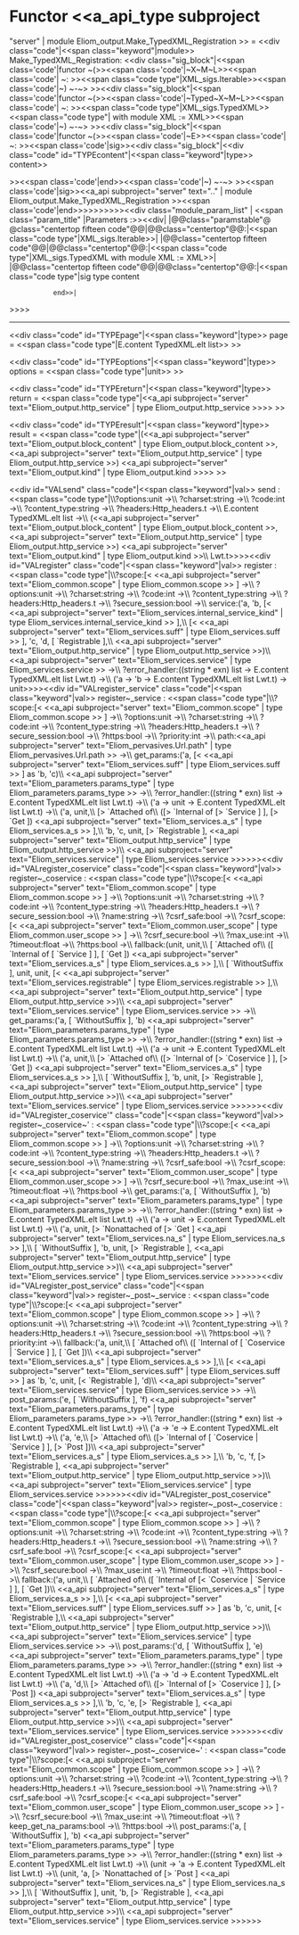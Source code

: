 =Functor <<a_api_type subproject="server" | module Eliom_output.Make_TypedXML_Registration >> =
<<div class="code"|<<span class="keyword"|module>> Make_TypedXML_Registration: <<div class="sig_block"|<<span class='code'|functor ~(>><<span class='code'|~X~M~L>><<span class='code'| ~: >><<span class="code type"|XML_sigs.Iterable>><<span class='code'|~) ~-~> >><<div class="sig_block"|<<span class='code'|functor ~(>><<span class='code'|~Typed~X~M~L>><<span class='code'| ~: >><<span class="code type"|XML_sigs.TypedXML>><<span class="code type"|{{{  }}} with module XML := XML>><<span class='code'|~) ~-~> >><<div class="sig_block"|<<span class='code'|functor ~(>><<span class='code'|~E>><<span class='code'| ~: >><<span class='code'|sig>><<div class="sig_block"|<<div class="code" id="TYPEcontent"|<<span class="keyword"|type>> content>>

>><<span class='code'|end>><<span class='code'|~) ~-~> >><<span class='code'|sig>><<a_api subproject="server" text=".." | module Eliom_output.Make_TypedXML_Registration >><<span class='code'|end>>>>>>>>>><<div class="module_param_list" | <<span class="param_title" |Parameters :>><<div|
|@@class="paramstable"@ @class="centertop fifteen code"@@{{{XML}}}|@@class="centertop"@@:|<<span class="code type"|XML_sigs.Iterable>>|
|@@class="centertop fifteen code"@@{{{TypedXML}}}|@@class="centertop"@@:|<<span class="code type"|XML_sigs.TypedXML with module XML := XML>>|
|@@class="centertop fifteen code"@@{{{E}}}|@@class="centertop"@@:|<<span class="code type"|sig type content
            end>>|
>>>>

----
<<div class="code" id="TYPEpage"|<<span class="keyword"|type>> page = <<span class="code type"|E.content TypedXML.elt list>> >>

<<div class="code" id="TYPEoptions"|<<span class="keyword"|type>> options = <<span class="code type"|unit>> >>

<<div class="code" id="TYPEreturn"|<<span class="keyword"|type>> return = <<span class="code type"|<<a_api subproject="server" text="Eliom_output.http_service" | type Eliom_output.http_service >>>> >>

<<div class="code" id="TYPEresult"|<<span class="keyword"|type>> result = <<span class="code type"|(<<a_api subproject="server" text="Eliom_output.block_content" | type Eliom_output.block_content >>, <<a_api subproject="server" text="Eliom_output.http_service" | type Eliom_output.http_service >>) <<a_api subproject="server" text="Eliom_output.kind" | type Eliom_output.kind >>>> >>

<<div id="VALsend" class="code"|<<span class="keyword"|val>> send : <<span class="code type"|\\{{{   }}}?options:unit ->\\{{{   }}}  ?charset:string ->\\{{{   }}}  ?code:int ->\\{{{   }}}  ?content_type:string ->\\{{{   }}}  ?headers:Http_headers.t ->\\{{{   }}}  E.content TypedXML.elt list ->\\{{{   }}}  (<<a_api subproject="server" text="Eliom_output.block_content" | type Eliom_output.block_content >>, <<a_api subproject="server" text="Eliom_output.http_service" | type Eliom_output.http_service >>) <<a_api subproject="server" text="Eliom_output.kind" | type Eliom_output.kind >>\\{{{   }}}  Lwt.t>>>><<div id="VALregister" class="code"|<<span class="keyword"|val>> register : <<span class="code type"|\\{{{   }}}?scope:[< <<a_api subproject="server" text="Eliom_common.scope" | type Eliom_common.scope >> ] ->\\{{{   }}}  ?options:unit ->\\{{{   }}}  ?charset:string ->\\{{{   }}}  ?code:int ->\\{{{   }}}  ?content_type:string ->\\{{{   }}}  ?headers:Http_headers.t ->\\{{{   }}}  ?secure_session:bool ->\\{{{   }}}  service:('a, 'b, [< <<a_api subproject="server" text="Eliom_services.internal_service_kind" | type Eliom_services.internal_service_kind >> ],\\{{{   }}}           [< <<a_api subproject="server" text="Eliom_services.suff" | type Eliom_services.suff >> ], 'c, 'd, [ `Registrable ],\\{{{   }}}           <<a_api subproject="server" text="Eliom_output.http_service" | type Eliom_output.http_service >>)\\{{{   }}}          <<a_api subproject="server" text="Eliom_services.service" | type Eliom_services.service >> ->\\{{{   }}}  ?error_handler:((string * exn) list -> E.content TypedXML.elt list Lwt.t) ->\\{{{   }}}  ('a -> 'b -> E.content TypedXML.elt list Lwt.t) -> unit>>>><<div id="VALregister_service" class="code"|<<span class="keyword"|val>> register~_service : <<span class="code type"|\\{{{   }}}?scope:[< <<a_api subproject="server" text="Eliom_common.scope" | type Eliom_common.scope >> ] ->\\{{{   }}}  ?options:unit ->\\{{{   }}}  ?charset:string ->\\{{{   }}}  ?code:int ->\\{{{   }}}  ?content_type:string ->\\{{{   }}}  ?headers:Http_headers.t ->\\{{{   }}}  ?secure_session:bool ->\\{{{   }}}  ?https:bool ->\\{{{   }}}  ?priority:int ->\\{{{   }}}  path:<<a_api subproject="server" text="Eliom_pervasives.Url.path" | type Eliom_pervasives.Url.path >> ->\\{{{   }}}  get_params:('a, [< <<a_api subproject="server" text="Eliom_services.suff" | type Eliom_services.suff >> ] as 'b, 'c)\\{{{   }}}             <<a_api subproject="server" text="Eliom_parameters.params_type" | type Eliom_parameters.params_type >> ->\\{{{   }}}  ?error_handler:((string * exn) list -> E.content TypedXML.elt list Lwt.t) ->\\{{{   }}}  ('a -> unit -> E.content TypedXML.elt list Lwt.t) ->\\{{{   }}}  ('a, unit,\\{{{   }}}   [> `Attached of\\{{{   }}}        ([> `Internal of [> `Service ] ], [> `Get ]) <<a_api subproject="server" text="Eliom_services.a_s" | type Eliom_services.a_s >> ],\\{{{   }}}   'b, 'c, unit, [> `Registrable ], <<a_api subproject="server" text="Eliom_output.http_service" | type Eliom_output.http_service >>)\\{{{   }}}  <<a_api subproject="server" text="Eliom_services.service" | type Eliom_services.service >>>>>><<div id="VALregister_coservice" class="code"|<<span class="keyword"|val>> register~_coservice : <<span class="code type"|\\{{{   }}}?scope:[< <<a_api subproject="server" text="Eliom_common.scope" | type Eliom_common.scope >> ] ->\\{{{   }}}  ?options:unit ->\\{{{   }}}  ?charset:string ->\\{{{   }}}  ?code:int ->\\{{{   }}}  ?content_type:string ->\\{{{   }}}  ?headers:Http_headers.t ->\\{{{   }}}  ?secure_session:bool ->\\{{{   }}}  ?name:string ->\\{{{   }}}  ?csrf_safe:bool ->\\{{{   }}}  ?csrf_scope:[< <<a_api subproject="server" text="Eliom_common.user_scope" | type Eliom_common.user_scope >> ] ->\\{{{   }}}  ?csrf_secure:bool ->\\{{{   }}}  ?max_use:int ->\\{{{   }}}  ?timeout:float ->\\{{{   }}}  ?https:bool ->\\{{{   }}}  fallback:(unit, unit,\\{{{   }}}            [ `Attached of\\{{{   }}}                ([ `Internal of [ `Service ] ], [ `Get ]) <<a_api subproject="server" text="Eliom_services.a_s" | type Eliom_services.a_s >> ],\\{{{   }}}            [ `WithoutSuffix ], unit, unit, [< <<a_api subproject="server" text="Eliom_services.registrable" | type Eliom_services.registrable >> ],\\{{{   }}}            <<a_api subproject="server" text="Eliom_output.http_service" | type Eliom_output.http_service >>)\\{{{   }}}           <<a_api subproject="server" text="Eliom_services.service" | type Eliom_services.service >> ->\\{{{   }}}  get_params:('a, [ `WithoutSuffix ], 'b) <<a_api subproject="server" text="Eliom_parameters.params_type" | type Eliom_parameters.params_type >> ->\\{{{   }}}  ?error_handler:((string * exn) list -> E.content TypedXML.elt list Lwt.t) ->\\{{{   }}}  ('a -> unit -> E.content TypedXML.elt list Lwt.t) ->\\{{{   }}}  ('a, unit,\\{{{   }}}   [> `Attached of\\{{{   }}}        ([> `Internal of [> `Coservice ] ], [> `Get ]) <<a_api subproject="server" text="Eliom_services.a_s" | type Eliom_services.a_s >> ],\\{{{   }}}   [ `WithoutSuffix ], 'b, unit, [> `Registrable ], <<a_api subproject="server" text="Eliom_output.http_service" | type Eliom_output.http_service >>)\\{{{   }}}  <<a_api subproject="server" text="Eliom_services.service" | type Eliom_services.service >>>>>><<div id="VALregister_coservice'" class="code"|<<span class="keyword"|val>> register~_coservice~' : <<span class="code type"|\\{{{   }}}?scope:[< <<a_api subproject="server" text="Eliom_common.scope" | type Eliom_common.scope >> ] ->\\{{{   }}}  ?options:unit ->\\{{{   }}}  ?charset:string ->\\{{{   }}}  ?code:int ->\\{{{   }}}  ?content_type:string ->\\{{{   }}}  ?headers:Http_headers.t ->\\{{{   }}}  ?secure_session:bool ->\\{{{   }}}  ?name:string ->\\{{{   }}}  ?csrf_safe:bool ->\\{{{   }}}  ?csrf_scope:[< <<a_api subproject="server" text="Eliom_common.user_scope" | type Eliom_common.user_scope >> ] ->\\{{{   }}}  ?csrf_secure:bool ->\\{{{   }}}  ?max_use:int ->\\{{{   }}}  ?timeout:float ->\\{{{   }}}  ?https:bool ->\\{{{   }}}  get_params:('a, [ `WithoutSuffix ], 'b) <<a_api subproject="server" text="Eliom_parameters.params_type" | type Eliom_parameters.params_type >> ->\\{{{   }}}  ?error_handler:((string * exn) list -> E.content TypedXML.elt list Lwt.t) ->\\{{{   }}}  ('a -> unit -> E.content TypedXML.elt list Lwt.t) ->\\{{{   }}}  ('a, unit, [> `Nonattached of [> `Get ] <<a_api subproject="server" text="Eliom_services.na_s" | type Eliom_services.na_s >> ],\\{{{   }}}   [ `WithoutSuffix ], 'b, unit, [> `Registrable ], <<a_api subproject="server" text="Eliom_output.http_service" | type Eliom_output.http_service >>)\\{{{   }}}  <<a_api subproject="server" text="Eliom_services.service" | type Eliom_services.service >>>>>><<div id="VALregister_post_service" class="code"|<<span class="keyword"|val>> register~_post~_service : <<span class="code type"|\\{{{   }}}?scope:[< <<a_api subproject="server" text="Eliom_common.scope" | type Eliom_common.scope >> ] ->\\{{{   }}}  ?options:unit ->\\{{{   }}}  ?charset:string ->\\{{{   }}}  ?code:int ->\\{{{   }}}  ?content_type:string ->\\{{{   }}}  ?headers:Http_headers.t ->\\{{{   }}}  ?secure_session:bool ->\\{{{   }}}  ?https:bool ->\\{{{   }}}  ?priority:int ->\\{{{   }}}  fallback:('a, unit,\\{{{   }}}            [ `Attached of\\{{{   }}}                ([ `Internal of [ `Coservice | `Service ] ], [ `Get ])\\{{{   }}}                <<a_api subproject="server" text="Eliom_services.a_s" | type Eliom_services.a_s >> ],\\{{{   }}}            [< <<a_api subproject="server" text="Eliom_services.suff" | type Eliom_services.suff >> ] as 'b, 'c, unit, [< `Registrable ], 'd)\\{{{   }}}           <<a_api subproject="server" text="Eliom_services.service" | type Eliom_services.service >> ->\\{{{   }}}  post_params:('e, [ `WithoutSuffix ], 'f) <<a_api subproject="server" text="Eliom_parameters.params_type" | type Eliom_parameters.params_type >> ->\\{{{   }}}  ?error_handler:((string * exn) list -> E.content TypedXML.elt list Lwt.t) ->\\{{{   }}}  ('a -> 'e -> E.content TypedXML.elt list Lwt.t) ->\\{{{   }}}  ('a, 'e,\\{{{   }}}   [> `Attached of\\{{{   }}}        ([> `Internal of [ `Coservice | `Service ] ], [> `Post ])\\{{{   }}}        <<a_api subproject="server" text="Eliom_services.a_s" | type Eliom_services.a_s >> ],\\{{{   }}}   'b, 'c, 'f, [> `Registrable ], <<a_api subproject="server" text="Eliom_output.http_service" | type Eliom_output.http_service >>)\\{{{   }}}  <<a_api subproject="server" text="Eliom_services.service" | type Eliom_services.service >>>>>><<div id="VALregister_post_coservice" class="code"|<<span class="keyword"|val>> register~_post~_coservice : <<span class="code type"|\\{{{   }}}?scope:[< <<a_api subproject="server" text="Eliom_common.scope" | type Eliom_common.scope >> ] ->\\{{{   }}}  ?options:unit ->\\{{{   }}}  ?charset:string ->\\{{{   }}}  ?code:int ->\\{{{   }}}  ?content_type:string ->\\{{{   }}}  ?headers:Http_headers.t ->\\{{{   }}}  ?secure_session:bool ->\\{{{   }}}  ?name:string ->\\{{{   }}}  ?csrf_safe:bool ->\\{{{   }}}  ?csrf_scope:[< <<a_api subproject="server" text="Eliom_common.user_scope" | type Eliom_common.user_scope >> ] ->\\{{{   }}}  ?csrf_secure:bool ->\\{{{   }}}  ?max_use:int ->\\{{{   }}}  ?timeout:float ->\\{{{   }}}  ?https:bool ->\\{{{   }}}  fallback:('a, unit,\\{{{   }}}            [ `Attached of\\{{{   }}}                ([ `Internal of [< `Coservice | `Service ] ], [ `Get ])\\{{{   }}}                <<a_api subproject="server" text="Eliom_services.a_s" | type Eliom_services.a_s >> ],\\{{{   }}}            [< <<a_api subproject="server" text="Eliom_services.suff" | type Eliom_services.suff >> ] as 'b, 'c, unit, [< `Registrable ],\\{{{   }}}            <<a_api subproject="server" text="Eliom_output.http_service" | type Eliom_output.http_service >>)\\{{{   }}}           <<a_api subproject="server" text="Eliom_services.service" | type Eliom_services.service >> ->\\{{{   }}}  post_params:('d, [ `WithoutSuffix ], 'e) <<a_api subproject="server" text="Eliom_parameters.params_type" | type Eliom_parameters.params_type >> ->\\{{{   }}}  ?error_handler:((string * exn) list -> E.content TypedXML.elt list Lwt.t) ->\\{{{   }}}  ('a -> 'd -> E.content TypedXML.elt list Lwt.t) ->\\{{{   }}}  ('a, 'd,\\{{{   }}}   [> `Attached of\\{{{   }}}        ([> `Internal of [> `Coservice ] ], [> `Post ]) <<a_api subproject="server" text="Eliom_services.a_s" | type Eliom_services.a_s >> ],\\{{{   }}}   'b, 'c, 'e, [> `Registrable ], <<a_api subproject="server" text="Eliom_output.http_service" | type Eliom_output.http_service >>)\\{{{   }}}  <<a_api subproject="server" text="Eliom_services.service" | type Eliom_services.service >>>>>><<div id="VALregister_post_coservice'" class="code"|<<span class="keyword"|val>> register~_post~_coservice~' : <<span class="code type"|\\{{{   }}}?scope:[< <<a_api subproject="server" text="Eliom_common.scope" | type Eliom_common.scope >> ] ->\\{{{   }}}  ?options:unit ->\\{{{   }}}  ?charset:string ->\\{{{   }}}  ?code:int ->\\{{{   }}}  ?content_type:string ->\\{{{   }}}  ?headers:Http_headers.t ->\\{{{   }}}  ?secure_session:bool ->\\{{{   }}}  ?name:string ->\\{{{   }}}  ?csrf_safe:bool ->\\{{{   }}}  ?csrf_scope:[< <<a_api subproject="server" text="Eliom_common.user_scope" | type Eliom_common.user_scope >> ] ->\\{{{   }}}  ?csrf_secure:bool ->\\{{{   }}}  ?max_use:int ->\\{{{   }}}  ?timeout:float ->\\{{{   }}}  ?keep_get_na_params:bool ->\\{{{   }}}  ?https:bool ->\\{{{   }}}  post_params:('a, [ `WithoutSuffix ], 'b) <<a_api subproject="server" text="Eliom_parameters.params_type" | type Eliom_parameters.params_type >> ->\\{{{   }}}  ?error_handler:((string * exn) list -> E.content TypedXML.elt list Lwt.t) ->\\{{{   }}}  (unit -> 'a -> E.content TypedXML.elt list Lwt.t) ->\\{{{   }}}  (unit, 'a, [> `Nonattached of [> `Post ] <<a_api subproject="server" text="Eliom_services.na_s" | type Eliom_services.na_s >> ],\\{{{   }}}   [ `WithoutSuffix ], unit, 'b, [> `Registrable ], <<a_api subproject="server" text="Eliom_output.http_service" | type Eliom_output.http_service >>)\\{{{   }}}  <<a_api subproject="server" text="Eliom_services.service" | type Eliom_services.service >>>>>>